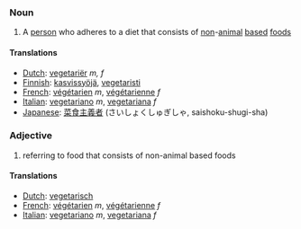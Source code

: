 ===Noun===

#A [[person]] who adheres to a diet that consists of [[non]]-[[animal]] [[base]]d [[food]]s

====Translations====
*[[Dutch]]: [[vegetariër]] ''m, f''
*[[Finnish]]: [[kasvissyöjä]], [[vegetaristi]]
*[[French]]: [[végétarien]] ''m'', [[végétarienne]] ''f''
*[[Italian]]: [[vegetariano]] ''m'', [[vegetariana]] ''f''
*[[Japanese]]: [[菜食主義者]] (さいしょくしゅぎしゃ, saishoku-shugi-sha)

===Adjective===

#referring to food that consists of non-animal based foods

====Translations====
*[[Dutch]]: [[vegetarisch]]
*[[French]]: [[végétarien]] ''m'', [[végétarienne]] ''f''
*[[Italian]]: [[vegetariano]] ''m'', [[vegetariana]] ''f''